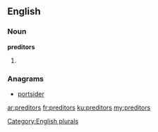 ==English==

===Noun===
'''preditors'''

# {{plural of|[[preditor]]}}

===Anagrams===
* [[portsider#English|portsider]]

[[Category:English plurals]]

[[ar:preditors]]
[[fr:preditors]]
[[ku:preditors]]
[[my:preditors]]